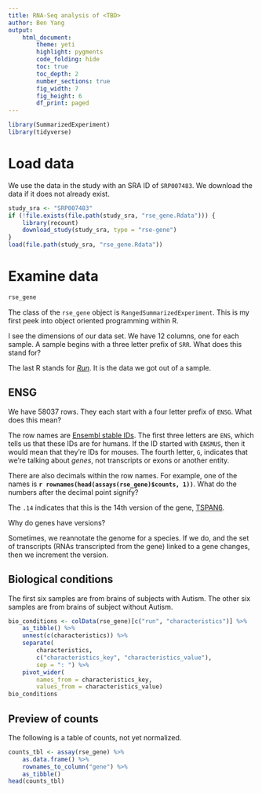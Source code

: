 ```yaml
---
title: RNA-Seq analysis of <TBD>
author: Ben Yang
output:
    html_document:
        theme: yeti
        highlight: pygments
        code_folding: hide
        toc: true
        toc_depth: 2
        number_sections: true
        fig_width: 7
        fig_height: 6
        df_print: paged
---
```


```r
library(SummarizedExperiment)
library(tidyverse)
```

# Load data

We use the data in the study with an SRA ID of `SRP007483`. We download the data
if it does not already exist.

```r
study_sra <- "SRP007483"
if (!file.exists(file.path(study_sra, "rse_gene.Rdata"))) {
    library(recount)
    download_study(study_sra, type = "rse-gene")
}
load(file.path(study_sra, "rse_gene.Rdata"))
```

# Examine data

```r
rse_gene
```

The class of the `rse_gene` object is `RangedSummarizedExperiment`. This is my
first peek into object oriented programming within R.

I see the dimensions of our data set. We have 12 columns, one for each sample. A
sample begins with a three letter prefix of `SRR`. What does this stand for?

The last R stands for [_Run_][1]. It is the data we got out of a sample.

## ENSG

We have 58037 rows. They each start with a four letter prefix of `ENSG`. What
does this mean?

The row names are [Ensembl stable IDs][2]. The first three letters are `ENS`,
which tells us that these IDs are for humans. If the ID started with `ENSMUS`,
then it would mean that they're IDs for mouses. The fourth letter, `G`,
indicates that we're talking about _genes_, not transcripts or exons or another
entity.

There are also decimals within the row names. For example, one of the names is
__`r rownames(head(assays(rse_gene)$counts, 1))`__. What do the numbers after
the decimal point signify?

The `.14` indicates that this is the 14th version of the gene, [TSPAN6][3].

Why do genes have versions?

Sometimes, we reannotate the genome for a species. If we do, and the set of
transcripts (RNAs transcripted from the gene) linked to a gene changes, then we
increment the version.

## Biological conditions

The first six samples are from brains of subjects with Autism. The other six
samples are from brains of subject without Autism.

```r
bio_conditions <- colData(rse_gene)[c("run", "characteristics")] %>%
    as_tibble() %>%
    unnest(c(characteristics)) %>%
    separate(
        characteristics,
        c("characteristics_key", "characteristics_value"),
        sep = ": ") %>%
    pivot_wider(
        names_from = characteristics_key,
        values_from = characteristics_value)
bio_conditions
```

## Preview of counts

The following is a table of counts, not yet normalized.

```r
counts_tbl <- assay(rse_gene) %>%
    as.data.frame() %>%
    rownames_to_column("gene") %>%
    as_tibble()
head(counts_tbl)
```

[1]: https://linsalrob.github.io/ComputationalGenomicsManual/Databases/SRA.html
[2]: http://useast.ensembl.org/info/genome/stable_ids/index.html
[3]: http://useast.ensembl.org/Homo_sapiens/Gene/Summary?db=core;g=ENSG00000000003;r=X:100627108-100639991
